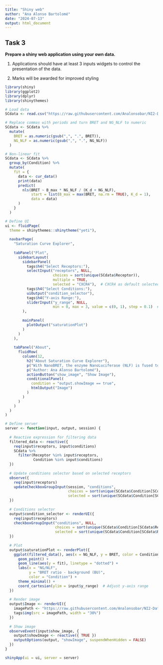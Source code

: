 ---
title: "Shiny web"
author: "Ana Alonso Bartolomé"
date: "2024-07-13"
output: html_document
---

## Task 3

**Prepare a shiny web application using your own data.**

1.  Applications should have at least 3 inputs widgets to control the presentation of the data.

2.  Marks will be awarded for improved styling 

```{r}
library(shiny)
library(ggplot2)
library(dplyr)
library(shinythemes)

# Load data
SCdata <- read.csv("https://raw.githubusercontent.com/Analonsobar/NI2-Data-Science-Meetings-Assignment-2024-AAB/main/Assignment/Shiny/SCdata%20-%20Data.csv")

# Replace commas with periods and turn BRET and NG_NLF to numeric
SCdata <- SCdata %>%
  mutate(
    BRET = as.numeric(gsub(",", ".", BRET)),
    NG_NLF = as.numeric(gsub(",", ".", NG_NLF))
  )

# Non-linear fit
SCdata <- SCdata %>%
  group_by(Condition) %>%
  mutate(
    fit = {
      data <- cur_data()
      print(data) 
      predict(
        nls(BRET ~ B_max * NG_NLF / (K_d + NG_NLF),
            start = list(B_max = max(BRET, na.rm = TRUE), K_d = 1),
            data = data)
      )
    }
  )

# Define UI
ui <- fluidPage(
  theme = shinythemes::shinytheme("yeti"),
  
  navbarPage(
    "Saturation Curve Explorer",
    
    tabPanel("Plot",
      sidebarLayout(
        sidebarPanel(
          tags$h4("Select Receptors:"), 
          selectInput("receptors", NULL,
                      choices = sort(unique(SCdata$Receptor)),
                      multiple = TRUE,
                      selected = "CXCR4"),  # CXCR4 as default selected
          tags$h4("Select Conditions:"),
          uiOutput("condition_selector"),
          tags$h4("Y-axis Range:"), 
          sliderInput("y_range", NULL,
                      min = 0, max = 3, value = c(0, 1), step = 0.1)  # Slider for y-axis range
        ),
        
        mainPanel(
          plotOutput("saturationPlot")
        )
      )
    ),
    
    tabPanel("About",
      fluidRow(
        column(12,
          h2("About Saturation Curve Explorer"),
          p("With NanoBRET, the enzyme NanoLuciferase (NLF) is fused to the receptor, while our developed constructs are labeled with the fluorescent partner NG. In presence of its substrate, NLF will emit bioluminescence. Only if the two proteins are in close proximity (<10 nm), such as with ligand induced recruitment, this bioluminescent energy is then transferred to the fluorescent acceptor, which in turn will emit a detectable fluorescent signal. Saturation binding assays can be performed by transfecting a constant amount of the NLF-Receptor DNA and increasing amounts of our NG constructs to represent increasing NG-NLF ratios. This results in a hyperbolic curve, which allows to quantify and compare protein-protein interaction pairs."),
          p("Author: Ana Alonso Bartolomé"),
          actionButton("show_image", "Show Image"),
          conditionalPanel(
            condition = "output.showImage == true",
            htmlOutput("Image") 
          )
        )
      )
    )
  )
)

# Define server
server <- function(input, output, session) {
  
  # Reactive expression for filtering data
  filtered_data <- reactive({
    req(input$receptors, input$conditions)
    SCdata %>%
      filter(Receptor %in% input$receptors,
             Condition %in% input$conditions)
  })
  
  # Update conditions selector based on selected receptors
  observe({
    req(input$receptors)
    updateCheckboxGroupInput(session, "conditions",
                             choices = sort(unique(SCdata$Condition[SCdata$Receptor %in% input$receptors])),
                             selected = sort(unique(SCdata$Condition[SCdata$Receptor %in% input$receptors])))
  })
  
  # Conditions selector
  output$condition_selector <- renderUI({
    req(input$receptors)
    checkboxGroupInput("conditions", NULL,
                       choices = sort(unique(SCdata$Condition[SCdata$Receptor %in% input$receptors])),
                       selected = sort(unique(SCdata$Condition[SCdata$Receptor %in% input$receptors])))
  })
  
  # Plot
  output$saturationPlot <- renderPlot({
    ggplot(filtered_data(), aes(x = NG_NLF, y = BRET, color = Condition)) +
      geom_point() +
      geom_line(aes(y = fit), linetype = "dotted") +
      labs(x = "NG/NLF",
           y = "BRET ratio - background (BU)",
           color = "Condition") +
      theme_minimal() +
      coord_cartesian(ylim = input$y_range)  # Adjust y-axis range
  })
  
  # Render image
  output$Image <- renderUI({
    imagePath <- "https://raw.githubusercontent.com/Analonsobar/NI2-Data-Science-Meetings-Assignment-2024-AAB/main/Assignment/Shiny/Finished.jpg"
    tags$img(src = imagePath, width = "30%")
  })
  
  # Show image
  observeEvent(input$show_image, {
    output$showImage <- reactive({ TRUE })
    outputOptions(output, "showImage", suspendWhenHidden = FALSE)
  })
}

shinyApp(ui = ui, server = server)


```
